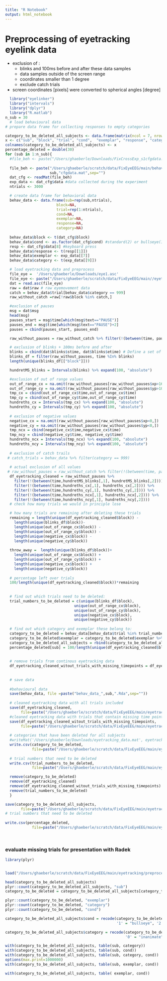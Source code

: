 ```yaml
---
title: "R Notebook"
output: html_notebook
---
```

# Preprocessing of eyetracking eyelink data 
- exclusion of : 
  - blinks and 100ms before and after these data samples 
  - data samples outside of the screen range 
  - coordinates smaller than 1 degree 			
  - exclude catch trials 
- screen coordinates [pixels] were converted to spherical angles [degree]


```r
  library("eyelinker")
  library("intervals")
  library("dplyr")
  library("R.matlab")
n_sub = 30 
  # load behavioural data 
# prepare data frame for collecting responses to empty categories 

category_to_be_deleted_all_subjects <- data.frame(matrix(ncol = 7, nrow = 0))
x <- c("sub", "block", "trial", "cond",  "exemplar", "response", "category")
colnames(category_to_be_deleted_all_subjects) <- x
percentage_deleted = double(30)
for (sub in 1:n_sub){
  #file_beh <- paste("/Users/ghaeberle/Downloads/FixCrossExp_s1cfgdata.mat")
  
  file_beh <- paste("/Users/ghaeberle/scratch/data/FixEyeEEG/main/behav_data/FixCrossExp_s",
                    sub,"cfgdata.mat",sep="")
  dat_cfg <- readMat(file_beh)
  exp_data <- dat_cfg$data #data collected during the experiment
  ntrials <- 3000

  # create data frame for behavioral data 
  behav_data <- data.frame(sub=rep(sub,ntrials),
                       block=NA,
                       trial=rep(1:ntrials),
                       cond=NA,
                       exemplar=NA,
                       response=NA,
                       category=NA)
  
  behav_data$block <- t(dat_cfg$block)
  behav_data$cond <- as.factor(dat_cfg$cond) #standard(2) or bullseye(1)
  resp <- dat_cfg$data[8] #keyboard press
  behav_data$response <- t(resp[[1]])
  behav_data$exemplar <- exp_data[[7]] 
  behav_data$category <- t(exp_data[[9]])

  # load eyetracking data and preprocess 
  file_eye =  '/Users/ghaeberle/Downloads/eye1.asc'
  file_eye <- paste("/Users/ghaeberle/scratch/data/FixEyeEEG/main//eyetracking/raw/eye",sub,".asc",sep="")
  dat = read.asc(file_eye)
  raw = dat$raw # raw eyemovement data 
  catch = behav_data$trial[behav_data$category == 999]
  raw_without_catch =raw[!raw$block %in% catch,]

  #exclusion of pauses 
  msg = dat$msg
  head(msg)
  pauses_start = msg$time[which(msg$text=="PAUSE")]
  pauses_end = msg$time[which(msg$text=="PAUSE")+2]
  pauses = cbind(pauses_start, pauses_end)

  raw_without_pauses = raw_without_catch %>% filter(!(between(time, pauses[,1],pauses[,2])))

  # exclusion of blinks + 100ms before and after 
  blinks = cbind(dat$blinks$stime, dat$blinks$etime) # Define a set of intervals
  blinks_df = filter(raw_without_pauses, time %In% blinks)
  length(unique(blinks_df[["block"]]))

  hundretMS_blinks = Intervals(blinks) %>% expand(100, "absolute")

  #exclusion of out of range values 
  out_of_range_cx = na.omit(raw_without_pauses[raw_without_pauses$xp>1680,])
  out_of_range_cy = na.omit(raw_without_pauses[raw_without_pauses$yp>1050,])
  tmp_cx = cbind(out_of_range_cx$time,out_of_range_cx$time)
  tmp_cy = cbind(out_of_range_cy$time,out_of_range_cy$time)
  hundreths_cx = Intervals(tmp_cx) %>% expand(100, "absolute")
  hundreths_cy = Intervals(tmp_cy) %>% expand(100, "absolute")
  
  # exclusion of negative values 
  negative_cx = na.omit(raw_without_pauses[raw_without_pauses$xp<0,])
  negative_cy = na.omit(raw_without_pauses[raw_without_pauses$yp<0,])
  tmp_ncx = cbind(negative_cx$time,negative_cx$time)
  tmp_ncy = cbind(negative_cy$time, negative_cy$time)
  hundreths_ncx = Intervals(tmp_ncx) %>% expand(100, "absolute")
  hundreths_ncy = Intervals(tmp_ncy) %>% expand(100, "absolute")
  
  # exclusion of catch trails 
 # catch_trials = behav_data %>% filter(category == 999)
  
  # actual exclusion of all values 
 # raw_without_pauses = raw_without_catch %>% filter(!(between(time, pauses[,1],pauses[,2])))
  df_eyetracking_cleaned = raw_without_pauses %>% 
    filter(!(between(time,hundretMS_blinks[,1], hundretMS_blinks[,2]))) %>% 
    filter(!(between(time,hundreths_cx[,1], hundreths_cx[,2]))) %>% 
    filter(!(between(time,hundreths_cy[,1], hundreths_cy[,2]))) %>% 
    filter(!(between(time,hundreths_ncx[,1], hundreths_ncx[,2]))) %>% 
    filter(!(between(time,hundreths_ncy[,1], hundreths_ncy[,2]))) 
  # check how many trials we would in principle lose 

  # how many trials are remaining after deleting these trials 
  remaining = length(unique(df_eyetracking_cleaned$block)) - 
    length(unique(blinks_df$block))- 
    length(unique(out_of_range_cx$block)) -
    length(unique(out_of_range_cy$block)) - 
    length(unique(negative_cx$block)) - 
    length(unique(negative_cy$block)) 
  
  throw_away =  length(unique(blinks_df$block))+ 
    length(unique(out_of_range_cx$block)) +
    length(unique(out_of_range_cy$block)) + 
    length(unique(negative_cx$block)) +
    length(unique(negative_cy$block))
  
  # percentage left over trials 
  100/length(unique(df_eyetracking_cleaned$block))*remaining
  
  
  # find out which trials need to be deleted: 
  trial_numbers_to_be_deleted = c(unique(blinks_df$block),
                               unique(out_of_range_cx$block),
                               unique(out_of_range_cy$block),
                               unique(negative_cx$block),
                               unique(negative_cy$block))
  
  # find out which category and exemplar these belong to: 
  category_to_be_deleted = behav_data[behav_data$trial %in% trial_numbers_to_be_deleted,]
  category_to_be_deleted$exemplar = category_to_be_deleted$exemplar %>% unlist()
  category_to_be_deleted_all_subjects = rbind(category_to_be_deleted_all_subjects,category_to_be_deleted)
  percentage_deleted[sub] = 100/length(unique(df_eyetracking_cleaned$block))*length(category_to_be_deleted$exemplar)
  
  
  # remove trials from continous eyetracking data 
  df_eyetracking_cleaned_witout_trials_with_missing_timepoints = df_eyetracking_cleaned[!df_eyetracking_cleaned$block %in%  trial_numbers_to_be_deleted,]
  
  
  # save data
  
  #behavioural data 
  save(behav_data, file =paste("behav_data_",sub,".Rda",sep=""))
  
  # cleaned eyetracking data with all trials included 
  save(df_eyetracking_cleaned, 
       file=paste("/Users/ghaeberle/scratch/data/FixEyeEEG/main/eyetracking/preprocessed/allTrials/eyetracking_cleaned_sub00",sub,".Rda",sep=""))
  #cleaned eyetracking data with trials that contain missing time points excluded 
  save(df_eyetracking_cleaned_witout_trials_with_missing_timepoints, 
       file=paste("/Users/ghaeberle/scratch/data/FixEyeEEG/main/eyetracking/preprocessed/trials_wo_artefacts/eyetracking_cleaned_wo_artifacts_sub00",sub,".Rda",sep=""))
  
  # categories that have been deleted for all subjects 
  #writeMat('/Users/ghaeberle/Downloads/eyetracking_data.mat', eyetracking_cleaned = df_eyetracking_cleaned)
  write.csv(category_to_be_deleted, 
            file=paste("/Users/ghaeberle/scratch/data/FixEyeEEG/main/eyetracking/preprocessed/trials_wo_artefacts/deleted_categories_sub00",sub,".csv",sep=""))
  
  # trial numbers that need to be deleted 
  write.csv(trial_numbers_to_be_deleted, 
            file=paste("/Users/ghaeberle/scratch/data/FixEyeEEG/main/eyetracking/preprocessed/trials_wo_artefacts/deleted_trial_numbers_sub00",sub,".csv",sep=""))

  remove(category_to_be_deleted)
  remove(df_eyetracking_cleaned)
  remove(df_eyetracking_cleaned_witout_trials_with_missing_timepoints)
  remove(trial_numbers_to_be_deleted)
  }

save(category_to_be_deleted_all_subjects, 
       file=paste("/Users/ghaeberle/scratch/data/FixEyeEEG/main/eyetracking/preprocessed/trials_wo_artefacts/deleted_categories_all_subs.Rda",sep=""))
# trial numbers that need to be deleted 
  
write.csv(percentage_deleted, 
            file=paste("/Users/ghaeberle/scratch/data/FixEyeEEG/main/eyetracking/preprocessed/trials_wo_artefacts/percentage_deleted.csv",sep=""))
  
  
```


### evaluate missing trials for presentation with Radek 

```r
library(plyr)


load("/Users/ghaeberle/scratch/data/FixEyeEEG/main/eyetracking/preprocessed/trials_wo_artefacts/deleted_categories_all_subs.Rda")

head(category_to_be_deleted_all_subjects)
plyr::count(category_to_be_deleted_all_subjects, "sub")
category_to_be_deleted = category_to_be_deleted_all_subjects[category_to_be_deleted_all_subjects$sub == 1,]

plyr::count(category_to_be_deleted, "exemplar")
plyr::count(category_to_be_deleted, "category")
plyr::count(category_to_be_deleted, "cond")

category_to_be_deleted_all_subjects$cond = recode(category_to_be_deleted_all_subjects$cond,
                                                  '1' = "bullseye", '2' = "standard")

category_to_be_deleted_all_subjects$category = recode(category_to_be_deleted_all_subjects$category, 
                                                      '0' = "inanimate", '1' = "animate")

with(category_to_be_deleted_all_subjects, table(sub, category))
with(category_to_be_deleted_all_subjects, table(sub, cond))
with(category_to_be_deleted_all_subjects, table(sub, category, cond))
options(max.print=1000000)
with(category_to_be_deleted_all_subjects, table(sub, exemplar, cond))

with(category_to_be_deleted_all_subjects, table( exemplar, cond))

```


